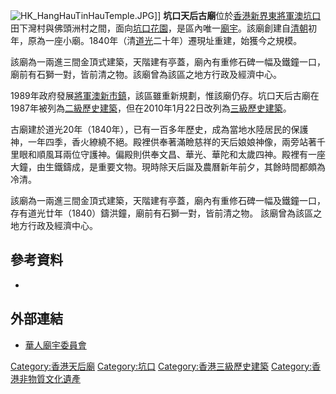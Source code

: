 [[File:HK_HangHauTinHauTemple.JPG|thumb]]]]
'''坑口天后古廟'''位於[[香港|香港]][[新界東|新界東]][[將軍澳|將軍澳]][[坑口_(香港)|坑口]]田下灣村與佛頭洲村之間，面向[[坑口花園|坑口花園]]，是區內唯一[[廟宇|廟宇]]。該廟創建自[[清朝|清朝]]初年，原為一座小廟。1840年（清[[道光|道光]]二十年）遷現址重建，始獲今之規模。

該廟為一兩進三間金頂式建築，天階建有亭蓋，廟內有重修石碑一幅及鐵鐘一口，廟前有石獅一對，皆前清之物。該廟曾為該區之地方行政及經濟中心。

1989年政府發展[[將軍澳新市鎮|將軍澳新市鎮]]，該區雖重新規劃，惟該廟仍存。坑口天后古廟在1987年被列為[[香港二級歷史建築|二級歷史建築]]，但在2010年1月22日改列為[[香港三級歷史建築|三級歷史建築]]。

古廟建於道光20年（1840年），已有一百多年歷史，成為當地水陸居民的保護神，一年四季，香火繚繞不絕。殿裡供奉著滿瞼慈祥的天后娘娘神像，兩旁站著千里眼和順風耳兩位守護神。偏殿則供奉文昌、華光、華陀和太歲四神。殿裡有一座大鐘，由生鐵鑄成，是重要文物。現時除天后誕及農曆新年前夕，其餘時間都頗為冷清。

該廟為一兩進三間金頂式建築，天階建有亭蓋，廟內有重修石碑一幅及鐵鐘一口，存有道光廿年（1840）鑄洪鐘，廟前有石獅一對，皆前清之物。
該廟曾為該區之地方行政及經濟中心。

== 參考資料 ==
* {{cite book zh | author = 蕭國健 | title = 香港新界之歷史與鄉情 | editor = 李駘 | location = 香港 | publisher = 中華文教交流服務中心 | date = 2008 | pages = 96| isbn = 988-98915-7-3}}

==外部連結==
* [http://www.ctc.org.hk/b5/registered_temple_result.asp?tp_ID=11127 華人廟宇委員會]{{Wayback|url=http://www.ctc.org.hk/b5/registered_temple_result.asp?tp_ID=11127 |date=20180307023058 }}

{{香港三級歷史建築}}

[[Category:香港天后廟|Category:香港天后廟]]
[[Category:坑口|Category:坑口]]
[[Category:香港三級歷史建築|Category:香港三級歷史建築]]
[[Category:香港非物質文化遺產|Category:香港非物質文化遺產]]